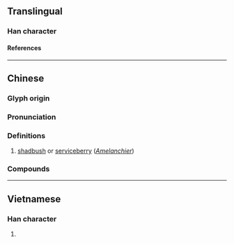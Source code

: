 {{character info/new}}
==Translingual==

===Han character===
{{Han char|rn=75|rad=木|as=06|sn=10|four=47927|canj=DNIN|ids=⿰[[木]][[多]]}}

====References====
{{Han ref|kx=0522.090|dkj=14696|dj=0910.140|hdz=21205.010|uh=6818}}

----

==Chinese==
{{zh-forms}}

===Glyph origin===
{{Han etym}}

===Pronunciation===
{{zh-pron
|m=yí
|c=ji4
|mc=y
|oc=y
|ma=
|cat=pn
}}

===Definitions===
{{zh-hanzi}}

# [[shadbush]] or [[serviceberry]] (''[[Amelanchier]]'')

===Compounds===
{{zh-der|五栘|栘楊}}

----

==Vietnamese==

===Han character===
{{vi-readings|rs=木06|reading=đa}}

# {{defn|lang=vi|sort=木06}}